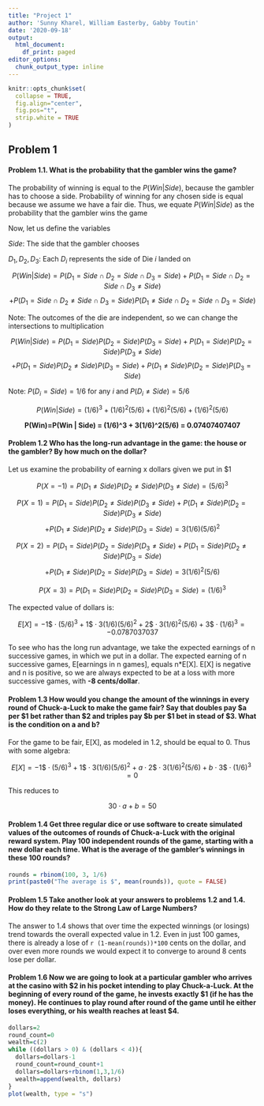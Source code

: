 ```yaml
---
title: "Project 1"
author: 'Sunny Kharel, William Easterby, Gabby Toutin'
date: '2020-09-18'
output:
  html_document:
    df_print: paged
editor_options:
  chunk_output_type: inline
---
```


<!-- The author of this template is Dr. Gordan Zitkovic.-->
<!-- The code chunk below contains some settings that will  -->
<!-- make your R code look better in the output pdf file.  -->
<!-- If you are curious about what each option below does, -->
<!-- go to https://yihui.org/knitr/options/ -->
<!-- If not, feel free to disregard everything ...  -->
```r
knitr::opts_chunk$set(
  collapse = TRUE,
  fig.align="center",
  fig.pos="t",
  strip.white = TRUE
)
```
<!-- ... down to here. -->

## Problem 1

#### **Problem 1.1.** What is the probability that the gambler wins the game?

The probability of winning is equal to the $P(Win|Side)$, because the gambler has to choose a side.
Probability of winning for any chosen side is equal because we assume we have a fair die.
Thus, we equate $P(Win|Side)$ as the probability that the gambler wins the game

Now, let us define the variables

$Side$: The side that the gambler chooses

$D_1, D_2, D_3$: Each $D_i$ represents the side of Die $i$ landed on

$$P(Win| Side) = P(D_1=Side \cap D_2=Side \cap D_3 = Side) + P(D_1=Side \cap D_2=Side \cap D_3 \neq Side)$$
$$+ P(D_1=Side \cap D_2\neq Side \cap D_3 =Side)  P(D_1\neq Side \cap D_2=Side \cap D_3 = Side)$$

Note: The outcomes of the die are independent, so we can change the intersections to multiplication


$$P(Win| Side) = P(D_1=Side)P( D_2=Side) P( D_3 = Side) + P(D_1=Side)P(D_2=Side) P( D_3 \neq Side)$$
$$+ P(D_1=Side)P(D_2\neq Side)P( D_3 =Side) +  P(D_1\neq Side)P(D_2=Side )P( D_3 = Side)$$

Note: $P(D_i=Side) = 1/6$ for any $i$ and $P(D_i\neq Side)=5/6$ 

$$P(Win | Side) = (1/6)^3+(1/6)^2(5/6)+(1/6)^2(5/6)+(1/6)^2(5/6)$$

$$\textbf{P(Win)=P(Win | Side) = (1/6)^3 + 3(1/6)^2(5/6) = 0.07407407407}$$


#### **Problem 1.2** Who has the long-run advantage in the game: the house or the gambler? By how much on the dollar?
Let us examine the probability of earning x dollars given we put in $1

$$P(X = -1) =   P(D_1 \neq Side)P(D_2 \neq Side)P(D_3 \neq Side) = (5/6)^3$$

$$P(X = 1) =   P(D_1 = Side)P(D_2 \neq Side)P(D_3 \neq Side)+ P(D_1 \neq Side)P(D_2 = Side)P(D_3 \neq Side)$$
$$+P(D_1 \neq Side)P(D_2 \neq Side)P(D_3 = Side) = 3(1/6)(5/6)^2$$

$$P(X=2) =   P(D_1 = Side)P(D_2 = Side)P(D_3 \neq Side) + P(D_1 = Side)P(D_2 \neq Side)P(D_3 = Side)$$
$$+ P(D_1 \neq Side)P(D_2 = Side)P(D_3 = Side) = 3(1/6)^2(5/6)$$

$$P(X=3) =   P(D_1 = Side)P(D_2 = Side)P(D_3 = Side) = (1/6)^3$$

The expected value of dollars is:

$$E[X]=-1\$ \cdot (5/6)^3 + 1\$ \cdot 3(1/6)(5/6)^2 + 2\$\cdot 3(1/6)^2(5/6) + 3\$\cdot (1/6)^3 = -0.0787037037$$

To see who has the long run advantage, we take the expected earnings of n successive games, in which we put in 
a dollar. The expected earning of n successive games, E[earnings in n games], equals n*E[X]. E[X] is negative 
and n is positive, so we are always expected to be at a loss with more successive games, with **-8 cents/dollar**.

#### **Problem 1.3** How would you change the amount of the winnings in every round of Chuck-a-Luck to make the game fair? Say that doubles pay $a per $1 bet rather than $2 and triples pay $b per $1 bet in stead of $3. What is the condition on a and b?


For the game to be fair, E[X], as modeled in 1.2, should be equal to 0. Thus with some algebra:

$$E[X]=-1\$ \cdot (5/6)^3 + 1\$ \cdot 3(1/6)(5/6)^2 + a\cdot2\$\cdot 3(1/6)^2(5/6) + b\cdot3\$\cdot (1/6)^3 = 0$$

This reduces to 

$$30\cdot a + b = 50$$

#### **Problem 1.4** Get three regular dice or use software to create simulated values of the outcomes of rounds of Chuck-a-Luck with the original reward system. Play 100 independent rounds of the game, starting with a new dollar each time. What is the average of the gambler’s winnings in these 100 rounds?


```r
rounds = rbinom(100, 3, 1/6)
print(paste0("The average is $", mean(rounds)), quote = FALSE)
```

#### **Problem 1.5** Take another look at your answers to problems 1.2 and 1.4. How do they relate to the Strong Law of Large Numbers?

The answer to 1.4 shows that over time the expected winnings (or losings) trend towards the overall expected value in 1.2. Even in just 100 games, there is already a lose of `r (1-mean(rounds))*100` cents on the dollar, and over even more rounds we would expect it to converge to around 8 cents lose per dollar.


#### **Problem 1.6**  Now we are going to look at a particular gambler who arrives at the casino with $2 in his pocket intending to play Chuck-a-Luck. At the beginning of every round of the game, he invests exactly $1 (if he has the money). He continues to play round after round of the game until he either loses everything, or his wealth reaches at least $4.


```r
dollars=2
round_count=0
wealth=c(2)
while ((dollars > 0) & (dollars < 4)){
  dollars=dollars-1
  round_count=round_count+1
  dollars=dollars+rbinom(1,3,1/6)
  wealth=append(wealth, dollars)
}
plot(wealth, type = "s")

```




